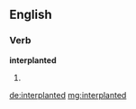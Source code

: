 ==English==

===Verb===
'''interplanted'''

# {{past of|interplant}}

[[de:interplanted]]
[[mg:interplanted]]